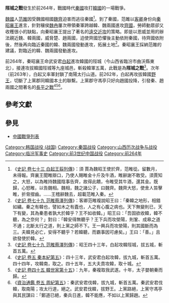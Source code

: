 {{Infobox Military Conflict
|conflict=陘城之戰
|partof=
|date=前264年
|place=陘城（今[[山西省|山西省]][[臨汾市|臨汾市]][[曲沃縣|曲沃縣]]東北）
|result=秦國大勝，拔九城，斬首五萬。
|combatant1=[[秦國|秦國]]
|combatant2=[[韓國_(戰國)|韓國]]
|commander1=[[白起|白起]]
|commander2=不詳
|strength1=不詳
|strength2=不詳
|casualties1=不詳
|casualties2=斬首五萬
}}
'''陘城之戰'''發生於前264年，戰國時代[[秦國|秦國]]攻打[[韓國_(戰國)|韓國]]的一場戰爭。

[[魏国_(战国)|魏國]]人[[范雎|范雎]]因受魏國相國[[魏齊|魏齊]]迫害而逃往秦國<ref>《[[s:史記/卷073|史記 卷七十三 白起王翦列傳]]》：須 賈為魏昭王使於齊，范睢從。留數月，未得報。齊襄王聞睢辯口，乃使人賜睢金十斤及牛酒，睢辭謝不敢受。須賈知之，大怒，以為睢持魏國陰事告齊，故得此饋，令睢受其牛酒，還其金。既歸，心怒睢，以告魏相。魏相，魏之諸公子，曰魏齊。魏齊大怒，使舍人笞擊睢，折脅摺齒。……王稽辭魏去，超載范睢入秦。</ref>。到了秦國，范雎以[[客卿|客卿]]身份向[[秦昭襄王|秦昭襄王]]進言，針對穰侯[[魏冉|魏冉]]屢次帶領秦軍跨越韓、魏兩國進攻[[齊國|齊國]]，勞師動眾卻又收穫很小的缺點，向秦昭襄王提出了著名的[[遠交近攻|遠交近攻]]的策略。即是以恩威並用的辦法親近魏、韓兩國，威脅楚、趙兩國，迫使齊國恐懼後主動依附秦國，待齊國依附後，然後再向臨近秦國的韓、魏兩國發動進攻，拓展土地<ref>《[[s:史記/卷079|史記 卷七十九 范睢蔡澤列傳]]》：客卿范睢複說昭王曰：「秦韓之地形，相錯如繡。秦之有韓也，譬如木之有蠹也，人之有心腹之病也。天下無變則已，天下有變，其為秦患者孰大於韓乎？王不如收韓。」昭王曰：「吾固欲收韓，韓不聽，為之奈何？」對曰：「韓安得無聽乎？王下兵而攻滎陽，則鞏、成皋之道不通；北斷太行之道，則上黨之師不下。王一興兵而攻滎陽，則其國斷而為三。夫韓見必亡，安得不聽乎？若韓聽，而霸事因可慮矣。」王曰：「善。」且欲發使於韓。</ref>。秦昭襄王採納范雎的建議，對臨近的韓、魏兩國發動進攻。

前264年，秦昭襄王命武安君[[白起|白起]]進攻韓國的陘城（今山西省臨汾市曲沃縣東北），接連攻拔韓國陘城等九座城邑，斬殺韓軍五萬，此戰是為'''陘城之戰'''<ref>《[[s:史記/卷073|史記 卷七十九 范睢蔡澤列傳]]》：昭王四十三年，白起攻韓陘城，拔五城，斬首五萬。</ref>。次年（前263年），白起又率軍封鎖了南陽太行山道。前262年，白起再攻拔韓國[[野王|野王]]，切斷了上黨郡同韓國本土的聯繫。上黨郡守馮亭只好向趙國投降，引發秦、趙兩國之間著名的[[長平之戰|長平之戰]]<ref>《[[s:史記/卷005|史記 卷五 秦本紀第五]]》：四十三年，武安君白起攻韓，拔九城，斬首五萬。四十四年，攻韓南，取之。四十五年，五大夫賁攻韓，取十城。</ref><ref>《[[s:史記/卷045|史記 卷四十五 韓世家第十五]]》：九年，秦複取我武遂。十年，太子嬰朝秦而歸。</ref><ref>《[[s:資治通鑑/卷005|資治通鑑 卷五 周紀第五]]》：秦武安君伐韓，拔九城，斬首五萬。秦武安君伐韓，取南陽；攻太行道，絕之。武安君伐韓，拔野王。上黨路絕，上黨守馮亭與其民謀曰：「鄭道已絕，秦兵日進，韓不能應，不如以上黨歸趙。</ref>。

==參考文獻==
{{reflist}}

==參見==
*[[中國戰爭列表|中國戰爭列表]]

{{戰國歷史事件}}

[[Category:韩国战役_(战国)|Category:韩国战役 (战国)]]
[[Category:秦国战役|Category:秦国战役]]
[[Category:山西历次战争与战役|Category:山西历次战争与战役]]
[[Category:临汾军事史|Category:临汾军事史]]
[[Category:前3世纪中国战役|Category:前3世纪中国战役]]
[[Category:前264年|Category:前264年]]